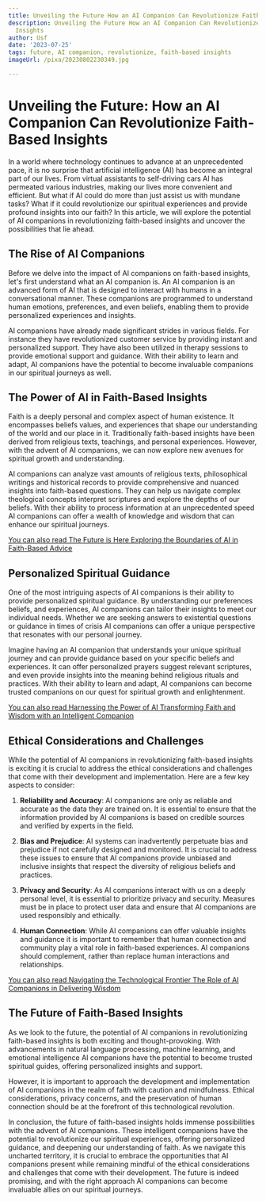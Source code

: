 ```yaml
---
title: Unveiling the Future How an AI Companion Can Revolutionize Faith-Based Insights
description: Unveiling the Future How an AI Companion Can Revolutionize Faith-Based
  Insights
author: Usf
date: '2023-07-25'
tags: future, AI companion, revolutionize, faith-based insights
imageUrl: /pixa/20230802230349.jpg

---
```

# Unveiling  the Future: How an AI Companion Can Revolutionize Faith-Based Insights

In a world where technology continues to advance at an unprecedented pace, it is no  surprise that artificial intelligence  (AI) has become  an  integral part of our lives. From virtual assistants to self-driving cars AI has permeated various industries,  making our lives more convenient and  efficient. But what if AI could do more than  just assist us with mundane tasks? What if  it could revolutionize our  spiritual  experiences and provide profound insights into  our faith? In this  article, we will explore the potential of AI companions in  revolutionizing faith-based insights  and uncover the possibilities that lie ahead.

## The Rise of AI Companions

Before we delve into the impact of AI companions  on  faith-based insights, let's first understand what an  AI companion is. An AI companion is  an advanced form of AI that  is designed to interact with humans in a conversational manner. These  companions are programmed to understand human emotions, preferences,  and even beliefs, enabling them to  provide personalized experiences and insights.

AI companions  have already made  significant strides in various fields. For instance they have revolutionized customer service by providing instant and personalized support.  They have also been  utilized  in therapy sessions to provide emotional support and guidance. With their ability to learn and adapt, AI companions have  the potential to become invaluable companions  in our spiritual journeys as well.

## The Power of AI in Faith-Based Insights

Faith is a deeply personal and complex aspect of human existence. It encompasses beliefs values, and experiences that shape our understanding of the world and our place in it. Traditionally  faith-based insights have  been derived from religious texts,  teachings, and personal experiences. However, with the advent of AI companions,  we can now explore new avenues for spiritual growth and understanding.

AI companions can analyze  vast amounts of religious  texts, philosophical writings and historical records to  provide comprehensive and nuanced insights into faith-based questions. They can help us navigate complex theological concepts interpret scriptures and explore the depths of our beliefs. With  their ability to process  information at an unprecedented speed AI companions can offer a wealth of knowledge  and  wisdom that can enhance our spiritual journeys.

[You can also read The Future is Here Exploring the Boundaries of AI in Faith-Based Advice](The%20Future%20is%20Here%20Exploring%20the%20Boundaries%20of%20AI%20in%20Faith-Based%20Advice)


## Personalized Spiritual Guidance

One of the most intriguing aspects of AI companions is their ability to provide personalized spiritual guidance.  By understanding our preferences beliefs, and experiences, AI companions can tailor their insights to meet our  individual needs. Whether we are seeking answers to existential questions or guidance in times of crisis AI companions can  offer a unique perspective that resonates with our personal journey.

Imagine having an AI companion that understands your unique spiritual journey and can provide guidance based on your specific beliefs  and experiences. It can offer personalized prayers suggest  relevant scriptures,  and  even provide insights  into the meaning behind religious rituals and practices. With their ability  to learn and adapt, AI companions  can become trusted companions on our quest for spiritual growth and enlightenment.

[You can also read Harnessing the Power of AI Transforming Faith and Wisdom with an Intelligent Companion](Harnessing%20the%20Power%20of%20AI%20Transforming%20Faith%20and%20Wisdom%20with%20an%20Intelligent%20Companion)


##  Ethical Considerations and Challenges

While the potential of AI companions in revolutionizing faith-based insights is exciting it is crucial to address the ethical considerations and challenges that come with their development and implementation. Here are  a few key aspects  to  consider:

1. **Reliability and Accuracy**: AI companions are  only as reliable and accurate as the data they are trained on. It is essential to ensure that the information provided by AI companions is based  on credible sources and verified by experts in the field.

2. **Bias and Prejudice**: AI systems can inadvertently perpetuate bias and prejudice if not carefully designed and monitored. It is crucial  to address these issues to ensure that AI companions provide  unbiased and inclusive insights that respect the diversity of religious beliefs and practices.

3. **Privacy  and Security**: As AI companions interact with us on a deeply personal level, it is essential to prioritize privacy and security. Measures must be in place to  protect user data and ensure that AI companions are  used responsibly and ethically.

4. **Human Connection**: While AI companions can offer valuable insights and  guidance  it is important to remember that human connection and community play a vital role in faith-based experiences. AI companions should complement, rather  than  replace human interactions and relationships.

[You can also read  Navigating the Technological Frontier The Role of AI  Companions in Delivering Wisdom](Navigating%20the%20Technological%20Frontier%20The%20Role%20of%20AI%20Companions%20in%20Delivering%20Wisdom)


## The Future of Faith-Based Insights

As we look to the future, the potential  of AI companions in revolutionizing faith-based insights is both exciting and thought-provoking. With  advancements in natural language processing, machine learning, and emotional  intelligence AI companions have the potential to  become trusted spiritual guides,  offering personalized insights and support.

However, it is important to approach the development and implementation  of AI companions in the realm of faith with caution and mindfulness. Ethical considerations, privacy concerns, and the  preservation of human connection should be at the forefront of this technological revolution.

In conclusion, the future  of faith-based insights holds immense possibilities with the advent of  AI companions. These intelligent  companions have the potential to revolutionize  our spiritual experiences,  offering  personalized guidance, and deepening our understanding of faith. As we navigate this uncharted territory, it  is crucial to  embrace the opportunities that AI companions  present while remaining  mindful of the ethical considerations and challenges that  come  with  their development. The  future is indeed promising, and with the  right approach AI companions  can become invaluable allies on our spiritual journeys.